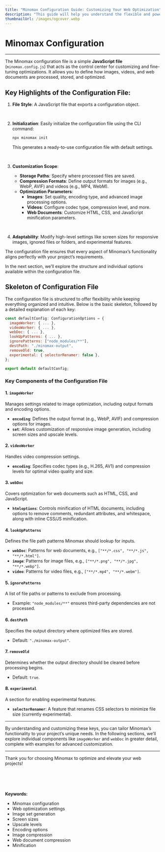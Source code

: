 ```yaml
---
title: "Minomax Configuration Guide: Customizing Your Web Optimization"
description: "This guide will help you understand the flexible and powerful settings offered by Minomax. Optimize your web assets effectively by defining image set configurations, destination paths, and more."
thumbnailUrl: /images/ogcover.webp
---
```



# Minomax Configuration

---

The Minomax configuration file is a simple **JavaScript file** (`minomax.config.js`) that acts as the control center for customizing and fine-tuning optimizations. It allows you to define how images, videos, and web documents are processed, stored, and optimized.

## Key Highlights of the Configuration File:

1. **File Style**: A JavaScript file that exports a configuration object.

<br />

2. **Initialization**: Easily initialize the configuration file using the CLI command:

   ```bash
   npx minomax init
   ```

   This generates a ready-to-use configuration file with default settings.

<br />

3. **Customization Scope**:

   - **Storage Paths**: Specify where processed files are saved.
   - **Compression Formats**: Define output formats for images (e.g., WebP, AVIF) and videos (e.g., MP4, WebM).
   - **Optimization Parameters**:
     - **Images**: Set quality, encoding type, and advanced image processing options.
     - **Videos**: Configure codec type, compression level, and more.
     - **Web Documents**: Customize HTML, CSS, and JavaScript minification parameters.

<br />

4. **Adaptability**: Modify high-level settings like screen sizes for responsive images, ignored files or folders, and experimental features.

The configuration file ensures that every aspect of Minomax’s functionality aligns perfectly with your project’s requirements.

In the next section, we’ll explore the structure and individual options available within the configuration file.

## Skeleton of Configuration File

The configuration file is structured to offer flexibility while keeping everything organized and intuitive. Below is the basic skeleton, followed by a detailed explanation of each key:

```javascript
const defaultConfig: ConfigurationOptions = {
  imageWorker: { ... },
  videoWorker: { ... },
  webDoc: { ... },
  lookUpPatterns: { ... },
  ignorePatterns: ["node_modules/**"],
  destPath: "./minomax-output",
  removeOld: true,
  experimental: { selectorRenamer: false },
};

export default defaultConfig;
```

### Key Components of the Configuration File

#### 1. **`imageWorker`**

Manages settings related to image optimization, including output formats and encoding options.

- **`encoding`**: Defines the output format (e.g., WebP, AVIF) and compression options for images.
- **`set`**: Allows customization of responsive image generation, including screen sizes and upscale levels.

#### 2. **`videoWorker`**

Handles video compression settings.

- **`encoding`**: Specifies codec types (e.g., H.265, AV1) and compression levels for optimal video quality and size.

#### 3. **`webDoc`**

Covers optimization for web documents such as HTML, CSS, and JavaScript.

- **`htmloptions`**: Controls minification of HTML documents, including options to remove comments, redundant attributes, and whitespace, along with inline CSS/JS minification.

#### 4. **`lookUpPatterns`**

Defines the file path patterns Minomax should lookup for inputs.

- **`webDoc`**: Patterns for web documents, e.g., `["**/*.css", "**/*.js", "**/*.html"]`.
- **`image`**: Patterns for image files, e.g., `["**/*.png", "**/*.jpg", "**/*.webp"]`.
- **`video`**: Patterns for video files, e.g., `["**/*.mp4", "**/*.webm"]`.

#### 5. **`ignorePatterns`**

A list of file paths or patterns to exclude from processing.

- Example: `"node_modules/**"` ensures third-party dependencies are not processed.

#### 6. **`destPath`**

Specifies the output directory where optimized files are stored.

- Default: `"./minomax-output"`.

#### 7. **`removeOld`**

Determines whether the output directory should be cleared before processing begins.

- Default: `true`.

#### 8. **`experimental`**

A section for enabling experimental features.

- **`selectorRenamer`**: A feature that renames CSS selectors to minimize file size (currently experimental).

---

By understanding and customizing these keys, you can tailor Minomax’s functionality to your project’s unique needs. In the following sections, we’ll explore individual components like `imageWorker` and `webDoc` in greater detail, complete with examples for advanced customization.

---

Thank you for choosing Minomax to optimize and elevate your web projects!

<br />
<br />
<br />
<br />
<strong>Keywords:</strong>
<ul className="keywords">
  <li>Minomax configuration</li>
  <li>Web optimization settings</li>
  <li>Image set generation</li>
  <li>Screen sizes</li>
  <li>Upscale levels</li>
  <li>Encoding options</li>
  <li>Image compression</li>
  <li>Web document compression</li>
  <li>Minification</li>
</ul>
